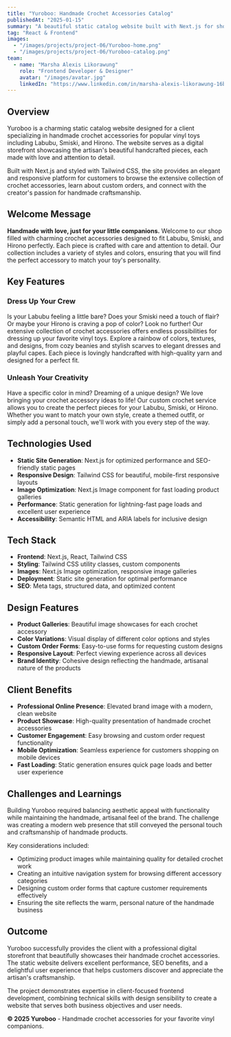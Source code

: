 ```yaml
---
title: "Yuroboo: Handmade Crochet Accessories Catalog"
publishedAt: "2025-01-15"
summary: "A beautiful static catalog website built with Next.js for showcasing handmade crochet accessories for Labubu, Smiski, and Hirono vinyl toys. Features responsive design, product galleries, and custom order functionality."
tag: "React & Frontend"
images:
  - "/images/projects/project-06/Yuroboo-home.png"
  - "/images/projects/project-06/Yuroboo-catalog.png"
team:
  - name: "Marsha Alexis Likorawung"
    role: "Frontend Developer & Designer"
    avatar: "/images/avatar.jpg"
    linkedIn: "https://www.linkedin.com/in/marsha-alexis-likorawung-16b13a267/"
---
```


## Overview

Yuroboo is a charming static catalog website designed for a client specializing in handmade crochet accessories for popular vinyl toys including Labubu, Smiski, and Hirono. The website serves as a digital storefront showcasing the artisan's beautiful handcrafted pieces, each made with love and attention to detail.

Built with Next.js and styled with Tailwind CSS, the site provides an elegant and responsive platform for customers to browse the extensive collection of crochet accessories, learn about custom orders, and connect with the creator's passion for handmade craftsmanship.

## Welcome Message

**Handmade with love, just for your little companions.** Welcome to our shop filled with charming crochet accessories designed to fit Labubu, Smiski, and Hirono perfectly. Each piece is crafted with care and attention to detail. Our collection includes a variety of styles and colors, ensuring that you will find the perfect accessory to match your toy's personality.

## Key Features

### Dress Up Your Crew
Is your Labubu feeling a little bare? Does your Smiski need a touch of flair? Or maybe your Hirono is craving a pop of color? Look no further! Our extensive collection of crochet accessories offers endless possibilities for dressing up your favorite vinyl toys. Explore a rainbow of colors, textures, and designs, from cozy beanies and stylish scarves to elegant dresses and playful capes. Each piece is lovingly handcrafted with high-quality yarn and designed for a perfect fit.

### Unleash Your Creativity
Have a specific color in mind? Dreaming of a unique design? We love bringing your crochet accessory ideas to life! Our custom crochet service allows you to create the perfect pieces for your Labubu, Smiski, or Hirono. Whether you want to match your own style, create a themed outfit, or simply add a personal touch, we'll work with you every step of the way.

## Technologies Used

- **Static Site Generation**: Next.js for optimized performance and SEO-friendly static pages
- **Responsive Design**: Tailwind CSS for beautiful, mobile-first responsive layouts
- **Image Optimization**: Next.js Image component for fast loading product galleries
- **Performance**: Static generation for lightning-fast page loads and excellent user experience
- **Accessibility**: Semantic HTML and ARIA labels for inclusive design

## Tech Stack

- **Frontend**: Next.js, React, Tailwind CSS
- **Styling**: Tailwind CSS utility classes, custom components
- **Images**: Next.js Image optimization, responsive image galleries
- **Deployment**: Static site generation for optimal performance
- **SEO**: Meta tags, structured data, and optimized content

## Design Features

- **Product Galleries**: Beautiful image showcases for each crochet accessory
- **Color Variations**: Visual display of different color options and styles
- **Custom Order Forms**: Easy-to-use forms for requesting custom designs
- **Responsive Layout**: Perfect viewing experience across all devices
- **Brand Identity**: Cohesive design reflecting the handmade, artisanal nature of the products

## Client Benefits

- **Professional Online Presence**: Elevated brand image with a modern, clean website
- **Product Showcase**: High-quality presentation of handmade crochet accessories
- **Customer Engagement**: Easy browsing and custom order request functionality
- **Mobile Optimization**: Seamless experience for customers shopping on mobile devices
- **Fast Loading**: Static generation ensures quick page loads and better user experience

## Challenges and Learnings

Building Yuroboo required balancing aesthetic appeal with functionality while maintaining the handmade, artisanal feel of the brand. The challenge was creating a modern web presence that still conveyed the personal touch and craftsmanship of handmade products.

Key considerations included:
- Optimizing product images while maintaining quality for detailed crochet work
- Creating an intuitive navigation system for browsing different accessory categories
- Designing custom order forms that capture customer requirements effectively
- Ensuring the site reflects the warm, personal nature of the handmade business

## Outcome

Yuroboo successfully provides the client with a professional digital storefront that beautifully showcases their handmade crochet accessories. The static website delivers excellent performance, SEO benefits, and a delightful user experience that helps customers discover and appreciate the artisan's craftsmanship.

The project demonstrates expertise in client-focused frontend development, combining technical skills with design sensibility to create a website that serves both business objectives and user needs.

**© 2025 Yuroboo** - Handmade crochet accessories for your favorite vinyl companions.
